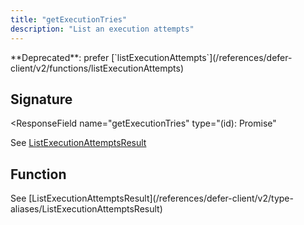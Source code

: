 ```yaml
---
title: "getExecutionTries"
description: "List an execution attempts"
---
```


<Warning>
  **Deprecated**: prefer
  [`listExecutionAttempts`](/references/defer-client/v2/functions/listExecutionAttempts)
</Warning>

## Signature

<ResponseField
  name="getExecutionTries"
  type="(id): Promise<ListExecutionAttemptsResult>"
>
  See
  [ListExecutionAttemptsResult](/references/defer-client/v2/type-aliases/ListExecutionAttemptsResult)
</ResponseField>

## Function

<ResponseField name="parameters">
  <ResponseField name="id" type="string" />
</ResponseField>

<ResponseField name="returns" type="Promise<ListExecutionAttemptsResult>">
  See
  [ListExecutionAttemptsResult](/references/defer-client/v2/type-aliases/ListExecutionAttemptsResult)
</ResponseField>
